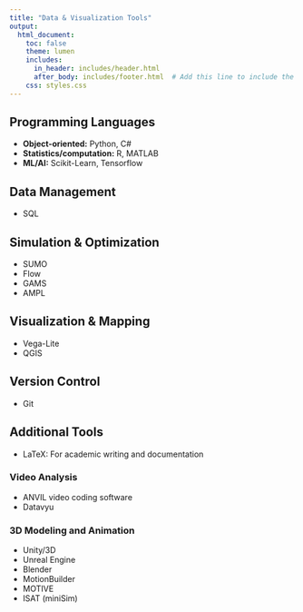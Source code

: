 ```yaml
---
title: "Data & Visualization Tools"
output:
  html_document:
    toc: false
    theme: lumen
    includes:
      in_header: includes/header.html
      after_body: includes/footer.html  # Add this line to include the footer
    css: styles.css
---
```


## Programming Languages

- **Object-oriented:** Python, C#
- **Statistics/computation:** R, MATLAB
- **ML/AI:** Scikit-Learn, Tensorflow

## Data Management

- SQL

## Simulation & Optimization

- SUMO
- Flow
- GAMS
- AMPL

## Visualization & Mapping

- Vega-Lite
- QGIS

## Version Control

- Git

## Additional Tools

- LaTeX: For academic writing and documentation

### Video Analysis

- ANVIL video coding software
- Datavyu

### 3D Modeling and Animation

- Unity/3D
- Unreal Engine
- Blender
- MotionBuilder
- MOTIVE
- ISAT (miniSim)

